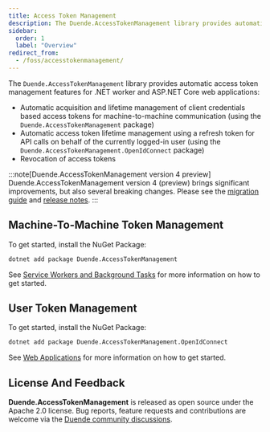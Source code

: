 ```yaml
---
title: Access Token Management
description: The Duende.AccessTokenManagement library provides automatic access token management features for .NET applications
sidebar:
  order: 1
  label: "Overview"
redirect_from:
  - /foss/accesstokenmanagement/
---
```



The `Duende.AccessTokenManagement` library provides automatic access token management features for .NET worker and ASP.NET Core web applications:

- Automatic acquisition and lifetime management of client credentials based access tokens for machine-to-machine communication (using the `Duende.AccessTokenManagement` package)
- Automatic access token lifetime management using a refresh token for API calls on behalf of the currently logged-in user (using the `Duende.AccessTokenManagement.OpenIdConnect` package)
- Revocation of access tokens

:::note[Duende.AccessTokenManagement version 4 preview]
Duende.AccessTokenManagement version 4 (preview) brings significant improvements, but also several breaking
changes. Please see the [migration guide](/accesstokenmanagement/upgrading/atm-v3-to-v4.md) and [release notes](https://github.com/DuendeSoftware/foss/releases/tag/atm-4.0.0-Preview.2).
:::

## Machine-To-Machine Token Management

To get started, install the NuGet Package:

```bash
dotnet add package Duende.AccessTokenManagement
```

See [Service Workers and Background Tasks](/accesstokenmanagement/workers.mdx) for more information on how to get started.

<CardGrid>
    <LinkCard
        href="https://github.com/DuendeSoftware/foss/tree/main/access-token-management"
        title="GitHub Repository"
        description="View the source code for this library on GitHub."
    />
    <LinkCard
        href="https://www.nuget.org/packages/Duende.AccessTokenManagement/"
        title="NuGet Package"
        description="View the package on NuGet.org."
    />
</CardGrid>

## User Token Management

To get started, install the NuGet Package:

```bash
dotnet add package Duende.AccessTokenManagement.OpenIdConnect
```

See [Web Applications](/accesstokenmanagement/web-apps.mdx) for more information on how to get started.

<CardGrid>
    <LinkCard
        href="https://github.com/DuendeSoftware/foss/tree/main/access-token-management"
        title="GitHub Repository"
        description="View the source code for this library on GitHub."
    />
    <LinkCard
        href="https://www.nuget.org/packages/Duende.AccessTokenManagement.OpenIdConnect/"
        title="NuGet Package"
        description="View the package on NuGet.org."
    />
</CardGrid>

## License And Feedback

**Duende.AccessTokenManagement** is released as open source under the Apache 2.0 license.
Bug reports, feature requests and contributions are welcome via the [Duende community discussions](https://duende.link/community).
